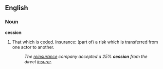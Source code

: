 ==English==
===Noun===
'''cession''' 

# That which is [[cede]]d. Insurance: (part of) a risk which is transferred from one actor to another.
#:''The [[reinsurance]] company accepted a 25% '''cession''' from the direct [[insurer]].''